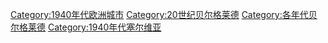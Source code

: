 [[Category:1940年代欧洲城市|Category:1940年代欧洲城市]]
[[Category:20世纪贝尔格莱德|Category:20世纪贝尔格莱德]]
[[Category:各年代贝尔格莱德|Category:各年代贝尔格莱德]]
[[Category:1940年代塞尔维亚|Category:1940年代塞尔维亚]]